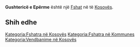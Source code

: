 {{Fshat në Kosovës
 | Emri                = Gushtericë e Epërme
| sqi_N_name = Gushtericë e Epërme
| sqi_N_FULL_NAME_RO = Gushtericë e Epërme
| sqi_N_FULL_NAME_ND_RO = Gushterice e Eperme
| sqi_N_SORT_NAME_RG = GUSHTERICEEEPERME
| sqi_N_FULL_NAME_RG = Gushtericë e Epërme
| sqi_N_FULL_NAME_ND_RG = Gushterice e Eperme
| sqi_V_name = Shapc i Epërm
| sqi_V_FULL_NAME_RO = Shapc i Epërm
| sqi_V_FULL_NAME_ND_RO = Shapc i Eperm
| sqi_V_SORT_NAME_RG = SHAPCIEPERM
| sqi_V_FULL_NAME_RG = Shapc i Epërm
| sqi_V_FULL_NAME_ND_RG = Shapc i Eperm
| srp_N_name = Gornja Gušterica
| srp_N_FULL_NAME_RO = Gornja Gušterica
| srp_N_FULL_NAME_ND_RO = Gornja Gusterica
| srp_N_SORT_NAME_RG = GORNJAGUSTERICA
| srp_N_FULL_NAME_RG = Gornja Gušterica
| srp_N_FULL_NAME_ND_RG = Gornja Gusterica
| srp_NS_name = Горња Гуштерица
| srp_NS_FULL_NAME_RO = Горња Гуштерица
| srp_NS_FULL_NAME_ND_RO = Горња Гуштерица
| srp_NS_SORT_NAME_RG = ГОРЊАГУШТЕРИЦА
| srp_NS_FULL_NAME_RG = Горња Гуштерица
| srp_NS_FULL_NAME_ND_RG = Горња Гуштерица

 | Emri (Rasa dhanore) = 
 | Figura              = 
 | Shteti              = Kosovo
 | Komuna              = 
 | Kodi postar         = 
 | Sipërfaqja          = 

 | Popullsia           = 

 | Regj. i popullsisë  = 
 | Dend. e popullsisë  = 
 | Faqja zyrtare       = 
 <!--- Koordinatat ----> 
 | Gjerësia            = 42.551111
 | Gjatësia            = 21.208611
 | Lartësia            = 
}}
'''Gushtericë e Epërme''' është një [[Fshat]] në [[]] të [[Kosovës]].

<!-- == Gjeografia == -->
<!-- == Historia == -->
<!-- == Demografia == -->
== Shih edhe ==
{{Komuna }}
{{Kosovo-Administrata-Cung}}

[[Kategoria:Fshatra në Kosovës]]
[[Kategoria:Fshatra në Kommunes ]]
[[Kategoria:Vendbanime në Kosovës]]